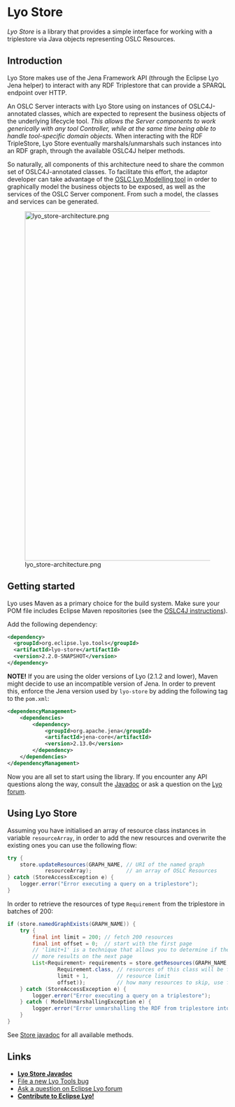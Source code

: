 = Lyo Store =

''Lyo Store'' is a library that provides a simple interface for working with a triplestore via Java objects representing OSLC Resources.

== Introduction ==

Lyo Store makes use of the Jena Framework API (through the Eclipse Lyo Jena helper) to interact with any RDF Triplestore that can provide a SPARQL endpoint over HTTP.

An OSLC Server interacts with Lyo Store using on instances of OSLC4J-annotated classes, which are expected to represent the business objects of the underlying lifecycle tool. ''This allows the Server components to work generically with any tool Controller, while at the same time being able to handle tool-specific domain objects.'' When interacting with the RDF TripleStore, Lyo Store eventually marshals/unmarshals such instances into an RDF graph, through the available OSLC4J helper methods.

So naturally, all components of this architecture need to share the common set of OSLC4J-annotated classes. To facilitate this effort, the adaptor developer can take advantage of the [https://wiki.eclipse.org/Lyo/ToolchainModellingAndCodeGenerationWorkshop OSLC Lyo Modelling tool] in order to graphically model the business objects to be exposed, as well as the services of the OSLC Server component. From such a model, the classes and services can be generated.

[[File:lyo_store-architecture.png|center|800px]]

== Getting started ==

Lyo uses Maven as a primary choice for the build system. Make sure your POM file includes Eclipse Maven repositories (see the [https://wiki.eclipse.org/Lyo/LyoOSLC4J#Using_in_Maven OSLC4J instructions]).

Add the following dependency:

<source lang="xml"><dependency>
  <groupId>org.eclipse.lyo.tools</groupId>
  <artifactId>lyo-store</artifactId>
  <version>2.2.0-SNAPSHOT</version>
</dependency></source>
<p></p>
'''NOTE!''' If you are using the older versions of Lyo (2.1.2 and lower), Maven might decide to use an incompatible version of Jena. In order to prevent this, enforce the Jena version used by <code>lyo-store</code> by adding the following tag to the <code>pom.xml</code>:

<source lang="xml"><dependencyManagement>
    <dependencies>
        <dependency>
            <groupId>org.apache.jena</groupId>
            <artifactId>jena-core</artifactId>
            <version>2.13.0</version>
        </dependency>
    </dependencies>
</dependencyManagement></source>
<p></p>

Now you are all set to start using the library. If you encounter any API questions along the way, consult the [http://assume.gitlab.io/jena-cache/apidocs/overview-summary.html Javadoc] or ask a question on the [https://www.eclipse.org/forums/index.php/f/228/ Lyo forum].

== Using Lyo Store ==

Assuming you have initialised an array of resource class instances in variable <code>resourceArray</code>, in order to add the new resources and overwrite the existing ones you can use the following flow:

<source lang="java">try {
    store.updateResources(GRAPH_NAME, // URI of the named graph
            resourceArray);           // an array of OSLC Resources
} catch (StoreAccessException e) {
    logger.error("Error executing a query on a triplestore");
}</source>
<p></p>

In order to retrieve the resources of type <code>Requirement</code> from the triplestore in batches of 200:

<source lang="java">if (store.namedGraphExists(GRAPH_NAME)) {
    try {
        final int limit = 200; // fetch 200 resources
        final int offset = 0;  // start with the first page
        // 'limit+1' is a technique that allows you to determine if there are
        // more results on the next page
        List<Requirement> requirements = store.getResources(GRAPH_NAME,
                Requirement.class, // resources of this class will be fetched and unmarshalled
                limit + 1,         // resource limit
                offset));          // how many resources to skip, use for paging
    } catch (StoreAccessException e) {
        logger.error("Error executing a query on a triplestore");
    } catch ( ModelUnmarshallingException e) {
        logger.error("Error unmarshalling the RDF from triplestore into Requirement class instances");
    }
}</source>
<p></p>

See [http://assume.gitlab.io/jena-cache/apidocs/org/eclipse/lyo/tools/store/Store.html Store javadoc] for all available methods.

== Links ==

* '''[http://assume.gitlab.io/jena-cache/apidocs/overview-summary.html Lyo Store Javadoc]'''
* [https://bugs.eclipse.org/bugs/enter_bug.cgi?product=Lyo&component=Tools File a new Lyo Tools bug]
* [https://www.eclipse.org/forums/index.php/f/228/ Ask a question on Eclipse Lyo forum]
* '''[https://wiki.eclipse.org/Lyo#Contributing_to_Lyo Contribute to Eclipse Lyo!]'''
